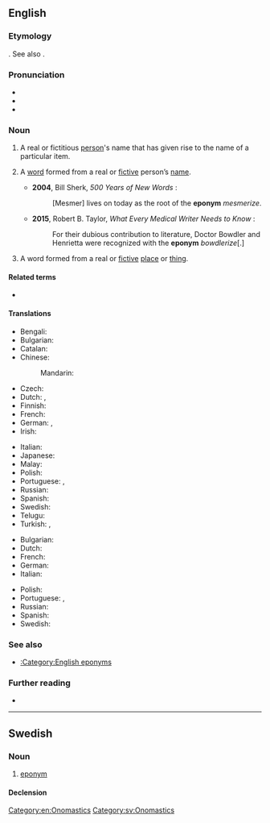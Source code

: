 ==English==
{{was wotd|2006|November|18}}

===Etymology===
{{back-form|en|eponymous}}. See also {{affix|en|-onym}}.

===Pronunciation===
* {{IPA|/ˈɛpənɪm/|lang=en}}
* {{audio|en-us-eponym.ogg|Audio (US)|lang=en}}
* {{audio|en-au-eponym.ogg|Audio (AU)|lang=en}}

===Noun===
{{examples-right|* {{l|en|Alzheimer's disease}}
* {{l|en|boycott}}
* {{l|en|Columbia}}
* {{l|en|sandwich}}
* {{l|en|Victorian}}}}
{{en-noun}}

# A real or fictitious [[person]]'s name that has given rise to the name of a particular item.
#: {{ux|en|Romulus is the '''eponym''' of Rome.}}
# A [[word]] formed from a real or [[fictive]] person’s [[name]].
#: {{syn|en|namesake}}
#: {{ux|en|Rome is an '''eponym''' of Romulus.}}
#* '''2004''', Bill Sherk, ''500 Years of New Words'' {{ISBN|1459718224}}:
#*: [Mesmer] lives on today as the root of the '''eponym''' ''mesmerize''.
#* '''2015''', Robert B. Taylor, ''What Every Medical Writer Needs to Know'' {{ISBN|3319202642}}:
#*: For their dubious contribution to literature, Doctor Bowdler and Henrietta were recognized with the '''eponym''' ''bowdlerize''[.]
# {{lb|en|loosely|nonstandard|by extension}} A word formed from a real or [[fictive]] [[place]] or [[thing]].
#: {{syn|en|toponym}}
#: {{ux|en|“Tangerine” is an '''eponym''' of Tangier.}}

====Related terms====
* {{l|en|eponymous}}

====Translations====
{{trans-top|person's name that has given rise to the name of something}}
* Bengali: {{t|bn|ব্যক্তির নামে নামাঙ্কিত|sc=Beng}}
* Bulgarian: {{t|bg|епоним|m|tr=eponim|sc=Cyrl}}
* Catalan: {{t+|ca|epònim|m}}
* Chinese:
*: Mandarin: {{t|cmn|名祖|tr=míngzǔ|sc=Hani}}
* Czech: {{t|cs|eponymum|n}}
* Dutch: {{t+|nl|eponiem|n}}, {{t+|nl|naamgever|m}}
* Finnish: {{t|fi|eponyymi}}
* French: {{t+|fr|éponyme|m}}
* German: {{t|de|Namensgeber|m}}, {{t+|de|Eponym|n}}
* Irish: {{t|ga|eapainm|m}}
{{trans-mid}}
* Italian: {{t+|it|eponimo|m}}
* Japanese: {{t|ja|名祖|tr=なおや, naoya|sc=Jpan}}
* Malay: {{t|ms|eponim}}
* Polish: {{t+|pl|eponim|m}}
* Portuguese: {{t|pt|epónimo|m}} {{qualifier|Portugal}}, {{t+|pt|epônimo|m}} {{qualifier|Brazil}}
* Russian: {{t+|ru|эпоним|m}}
* Spanish: {{t+|es|epónimo|m}}
* Swedish: {{t+|sv|eponym|c}}
* Telugu: {{t|te|నామకారకుడు}}
* Turkish: {{qualifier|psychology}} {{t|tr|eponim}}, {{t|tr|ad veren}}
{{trans-bottom}}

{{trans-top|word formed from a person’s name}}
* Bulgarian: {{t|bg|епоним|m|tr=eponim|sc=Cyrl}}
* Dutch: {{t+|nl|eponiem|n}}
* French: {{t+|fr|éponyme|m}}
* German: {{t+|de|Eponym|n}}
* Italian: {{t+|it|eponimo|m}}
{{trans-mid}}
* Polish: {{t+|pl|eponim|m}}
* Portuguese: {{t|pt|epónimo|m}} {{qualifier|Portugal}}, {{t+|pt|epônimo|m}} {{qualifier|Brazil}}
* Russian: {{t+|ru|эпоним|m}}
* Spanish: {{t+|es|epónimo|m}}
* Swedish: {{t+|sv|eponym|c}}
{{trans-bottom}}

===See also===
* [[:Category:English eponyms]]

===Further reading===
* {{pedia}}

[[Category:en:Onomastics]]

----

==Swedish==

===Noun===
{{head|sv|noun|g=c}}

# [[#English|eponym]]

====Declension====
{{sv-infl-noun-c-er}}

[[Category:sv:Onomastics]]
